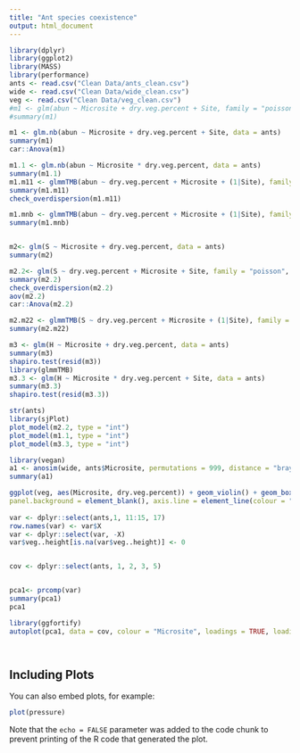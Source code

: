 ```yaml
---
title: "Ant species coexistence"
output: html_document
---
```


```r
library(dplyr)
library(ggplot2)
library(MASS)
library(performance)
ants <- read.csv("Clean Data/ants_clean.csv")
wide <- read.csv("Clean Data/wide_clean.csv")
veg <- read.csv("Clean Data/veg_clean.csv")
#m1 <- glm(abun ~ Microsite + dry.veg.percent + Site, family = "poisson", data = ants)
#summary(m1)

m1 <- glm.nb(abun ~ Microsite + dry.veg.percent + Site, data = ants)
summary(m1)
car::Anova(m1)

m1.1 <- glm.nb(abun ~ Microsite * dry.veg.percent, data = ants)
summary(m1.1)
m1.m11 <- glmmTMB(abun ~ dry.veg.percent + Microsite + (1|Site), family = "poisson", data = ants)
summary(m1.m11)
check_overdispersion(m1.m11)

m1.mnb <- glmmTMB(abun ~ dry.veg.percent + Microsite + (1|Site), family = "nbinom2", data = ants)
summary(m1.mnb)


m2<- glm(S ~ Microsite + dry.veg.percent, data = ants)
summary(m2)

m2.2<- glm(S ~ dry.veg.percent + Microsite + Site, family = "poisson", data = ants)
summary(m2.2)
check_overdispersion(m2.2)
aov(m2.2)
car::Anova(m2.2)

m2.m22 <- glmmTMB(S ~ dry.veg.percent + Microsite + (1|Site), family = "poisson", data = ants)
summary(m2.m22)

m3 <- glm(H ~ Microsite + dry.veg.percent, data = ants)
summary(m3)
shapiro.test(resid(m3))
library(glmmTMB)
m3.3 <- glm(H ~ Microsite * dry.veg.percent + Site, data = ants)
summary(m3.3)
shapiro.test(resid(m3.3))

str(ants)
library(sjPlot)
plot_model(m2.2, type = "int")
plot_model(m1.1, type = "int")
plot_model(m3.3, type = "int")

library(vegan)
a1 <- anosim(wide, ants$Microsite, permutations = 999, distance = "bray")
summary(a1)
```



```r
ggplot(veg, aes(Microsite, dry.veg.percent)) + geom_violin() + geom_boxplot(width = 0.05) + theme(axis.text.x=element_text(angle=90, vjust=.5)) + ylab("Percent Cover Vegetation") + xlab("")  + theme(panel.grid.major = element_blank(), panel.grid.minor = element_blank(),
panel.background = element_blank(), axis.line = element_line(colour = "black"))
  
var <- dplyr::select(ants,1, 11:15, 17)
row.names(var) <- var$X
var <- dplyr::select(var, -X)
var$veg..height[is.na(var$veg..height)] <- 0


cov <- dplyr::select(ants, 1, 2, 3, 5)


pca1<- prcomp(var)
summary(pca1)
pca1

library(ggfortify)
autoplot(pca1, data = cov, colour = "Microsite", loadings = TRUE, loadings.label = TRUE)




```

## Including Plots

You can also embed plots, for example:

```r
plot(pressure)
```

Note that the `echo = FALSE` parameter was added to the code chunk to prevent printing of the R code that generated the plot.
